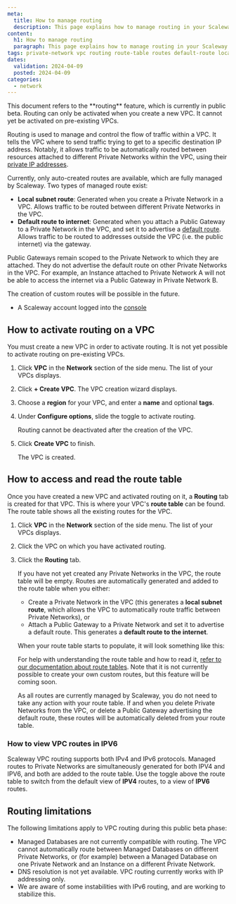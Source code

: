 ```yaml
---
meta:
  title: How to manage routing
  description: This page explains how to manage routing in your Scaleway VPC
content:
  h1: How to manage routing
  paragraph: This page explains how to manage routing in your Scaleway VPC
tags: private-network vpc routing route-table routes default-route local-route subnet
dates:
  validation: 2024-04-09
  posted: 2024-04-09
categories:
  - network
---
```


<Message type="important">
This document refers to the **routing** feature, which is currently in public beta. Routing can only be activated when you create a new VPC. It cannot yet be activated on pre-existing VPCs.
</Message>

Routing is used to manage and control the flow of traffic within a VPC. It tells the VPC where to send traffic trying to get to a specific destination IP address. Notably, it allows traffic to be automatically routed between resources attached to different Private Networks within the VPC, using their [private IP addresses](/network/vpc/how-to/attach-resources-to-pn/#how-to-view-the-resource's-ip-address).

Currently, only auto-created routes are available, which are fully managed by Scaleway. Two types of managed route exist:
- **Local subnet route**: Generated when you create a Private Network in a VPC. Allows traffic to be routed between different Private Networks in the VPC.
- **Default route to internet**: Generated when you attach a Public Gateway to a Private Network in the VPC, and set it to advertise a [default route](/network/public-gateways/concepts/#default-route). Allows traffic to be routed to addresses outside the VPC (i.e. the public internet) via the gateway. 

<Message type="note">
Public Gateways remain scoped to the Private Network to which they are attached. They do not advertise the default route on other Private Networks in the VPC. For example, an Instance attached to Private Network A will not be able to access the internet via a Public Gateway in Private Network B.
</Message>

The creation of custom routes will be possible in the future.

<Macro id="requirements" />
 
  - A Scaleway account logged into the [console](https://console.scaleway.com)

## How to activate routing on a VPC

You must create a new VPC in order to activate routing. It is not yet possible to activate routing on pre-existing VPCs.

1. Click **VPC** in the **Network** section of the side menu. The list of your VPCs displays.

2. Click **+ Create VPC**. The VPC creation wizard displays.

    <Lightbox src="scaleway-create-vpc-routing.webp" alt="" />

3. Choose a **region** for your VPC, and enter a **name** and optional **tags**.

4. Under **Configure options**, slide the toggle to activate routing.

    <Message type="important">
    Routing cannot be deactivated after the creation of the VPC. 
    </Message>

5. Click **Create VPC** to finish.

    The VPC is created.

## How to access and read the route table

Once you have created a new VPC and activated routing on it, a **Routing** tab is created for that VPC. This is where your VPC's **route table** can be found. The route table shows all the existing routes for the VPC.

1. Click **VPC** in the **Network** section of the side menu. The list of your VPCs displays.

2. Click the VPC on which you have activated routing.

3. Click the **Routing** tab.

    If you have not yet created any Private Networks in the VPC, the route table will be empty. Routes are automatically generated and added to the route table when you either:
    
    - Create a Private Network in the VPC (this generates a **local subnet route**, which allows the VPC to automatically route traffic between Private Networks), or 
    - Attach a Public Gateway to a Private Network and set it to advertise a default route. This generates a **default route to the internet**.
    
    When your route table starts to populate, it will look something like this:

    <Lightbox src="scaleway-route-table.webp" alt="" />

    For help with understanding the route table and how to read it, [refer to our documentation about route tables](/network/vpc/concepts#route-table). Note that it is not currently possible to create your own custom routes, but this feature will be coming soon.

    As all routes are currently managed by Scaleway, you do not need to take any action with your route table. If and when you delete Private Networks from the VPC, or delete a Public Gateway advertising the default route, these routes will be automatically deleted from your route table.

### How to view VPC routes in IPV6 

Scaleway VPC routing supports both IPv4 and IPv6 protocols. Managed routes to Private Networks are simultaneously generated for both IPV4 and IPV6, and both are added to the route table. Use the toggle above the route table to switch from the default view of **IPV4** routes, to a view of **IPV6** routes.

## Routing limitations

The following limitations apply to VPC routing during this public beta phase:

- Managed Databases are not currently compatible with routing. The VPC cannot automatically route between Managed Databases on different Private Networks, or (for example) between a Managed Database on one Private Network and an Instance on a different Private Network.
- DNS resolution is not yet available. VPC routing currently works with IP addressing only.
- We are aware of some instabilities with IPv6 routing, and are working to stabilize this.
